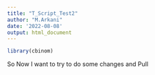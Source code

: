 ```yaml
---
title: "T_Script_Test2"
author: "M.Arkani"
date: '2022-08-08'
output: html_document
---
```

```r
library(cbinom)
```

So Now I want to try to do some changes and Pull
